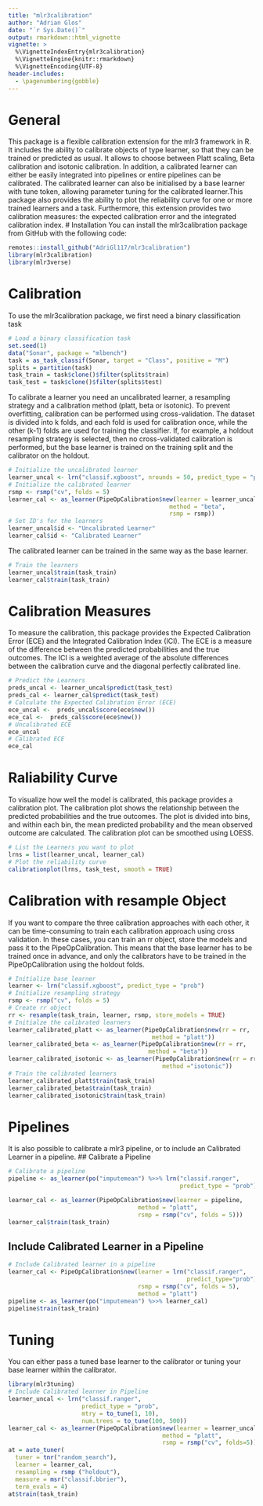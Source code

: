 ```yaml
---
title: "mlr3calibration"
author: "Adrian Glos"
date: "`r Sys.Date()`"
output: rmarkdown::html_vignette
vignette: >
  %\VignetteIndexEntry{mlr3calibration}
  %\VignetteEngine{knitr::rmarkdown}
  %\VignetteEncoding{UTF-8}
header-includes:
  - \pagenumbering{gobble}
---
```

# General
This package is a flexible calibration extension for the mlr3 framework in R. It includes the ability to calibrate objects of type learner, so that they can be trained or predicted as usual. It allows to choose between Platt scaling, Beta calibration and isotonic calibration. In addition, a calibrated learner can either be easily integrated into pipelines or entire pipelines can be calibrated. The calibrated learner can also be initialised by a base learner with tune token, allowing parameter tuning for the calibrated learner.This package also provides the ability to plot the reliability curve for one or more trained learners and a task. Furthermore, this extension provides two calibration measures: the expected calibration error and the integrated calibration index. 
# Installation
You can install the mlr3calibration package from GitHub with the following code:
```r
remotes::install_github("AdriGl117/mlr3calibration")
library(mlr3calibration)
library(mlr3verse)
```
# Calibration
To use the mlr3calibration package, we first need a binary classification task
```r
# Load a binary classification task
set.seed(1)
data("Sonar", package = "mlbench")
task = as_task_classif(Sonar, target = "Class", positive = "M")
splits = partition(task)
task_train = task$clone()$filter(splits$train)
task_test = task$clone()$filter(splits$test)
```
To calibrate a learner you need an uncalibrated learner, a resampling strategy and a calibration method (platt, beta or isotonic). To prevent overfitting, calibration can be performed using cross-validation. The dataset is divided into k folds, and each fold is used for calibration once, while the other (k-1) folds are used for training the classifier. If, for example, a holdout resampling strategy is selected, then no cross-validated calibration is performed, but the base learner is trained on the training split and the calibrator on the holdout.
```r
# Initialize the uncalibrated learner
learner_uncal <- lrn("classif.xgboost", nrounds = 50, predict_type = "prob")
# Initialize the calibrated learner
rsmp <- rsmp("cv", folds = 5)
learner_cal <- as_learner(PipeOpCalibration$new(learner = learner_uncal,
                                              method = "beta",
                                              rsmp = rsmp))
# Set ID's for the learners
learner_uncal$id <- "Uncalibrated Learner"
learner_cal$id <- "Calibrated Learner"
```
The calibrated learner can be trained in the same way as the base learner.
```r
# Train the learners
learner_uncal$train(task_train)
learner_cal$train(task_train)
```
# Calibration Measures
To measure the calibration, this package provides the Expected Calibration Error (ECE) and the Integrated Calibration Index (ICI). The ECE is a measure of the difference between the predicted probabilities and the true outcomes. The ICI is a weighted average of the absolute differences between the calibration curve and the diagonal perfectly calibrated line.
```r
# Predict the Learners
preds_uncal <- learner_uncal$predict(task_test)
preds_cal <- learner_cal$predict(task_test)
# Calculate the Expected Calibration Error (ECE)
ece_uncal <-  preds_uncal$score(ece$new())
ece_cal <-  preds_cal$score(ece$new())
# Uncalibrated ECE
ece_uncal
# Calibrated ECE
ece_cal
```
# Raliability Curve
To visualize how well the model is calibrated, this package provides a calibration plot. The calibration plot shows the relationship between the predicted probabilities and the true outcomes. The plot is divided into bins, and within each bin, the mean predicted probability and the mean observed outcome are calculated. The calibration plot can be smoothed using LOESS.
```r
# List the Learners you want to plot
lrns = list(learner_uncal, learner_cal)
# Plot the reliability curve
calibrationplot(lrns, task_test, smooth = TRUE)
```
# Calibration with resample Object
If you want to compare the three calibration approaches with each other, it can be time-consuming to train each calibration approach using cross validation. In these cases, you can train an rr object, store the models and pass it to the PipeOpCalibration. This means that the base learner has to be trained once in advance, and only the calibrators have to be trained in the PipeOpCalibration using the holdout folds.
```r
# Initialize base learner
learner <- lrn("classif.xgboost", predict_type = "prob")
# Initialize resampling strategy
rsmp <- rsmp("cv", folds = 5)
# Create rr object
rr <- resample(task_train, learner, rsmp, store_models = TRUE)
# Initialze the calibrated learners
learner_calibrated_platt <- as_learner(PipeOpCalibration$new(rr = rr, 
                                         method = "platt"))
learner_calibrated_beta <- as_learner(PipeOpCalibration$new(rr = rr, 
                                        method = "beta"))
learner_calibrated_isotonic <- as_learner(PipeOpCalibration$new(rr = rr,
                                            method ="isotonic"))
# Train the calibrated learners
learner_calibrated_platt$train(task_train)
learner_calibrated_beta$train(task_train)
learner_calibrated_isotonic$train(task_train)
```
# Pipelines
It is also possible to calibrate a mlr3 pipeline, or to include an Calibrated Learner in a pipeline.
## Calibrate a Pipeline
```r
# Calibrate a pipeline
pipeline <- as_learner(po("imputemean") %>>% lrn("classif.ranger", 
                                                 predict_type = "prob"))

learner_cal <- as_learner(PipeOpCalibration$new(learner = pipeline, 
                                     method = "platt", 
                                     rsmp = rsmp("cv", folds = 5)))
learner_cal$train(task_train)
```
## Include Calibrated Learner in a Pipeline
```r
# Include Calibrated learner in a pipeline
learner_cal <- PipeOpCalibration$new(learner = lrn("classif.ranger", 
                                                   predict_type="prob"),
                                     rsmp = rsmp("cv", folds = 5),
                                     method = "platt")
pipeline <- as_learner(po("imputemean") %>>% learner_cal)
pipeline$train(task_train)
```
# Tuning
You can either pass a tuned base learner to the calibrator or tuning your base learner within the calibrator.
```r
library(mlr3tuning)
# Include Calibrated learner in Pipeline
learner_uncal <- lrn("classif.ranger",
                     predict_type = "prob",
                     mtry = to_tune(1, 10),
                     num.trees = to_tune(100, 500))
learner_cal <- as_learner(PipeOpCalibration$new(learner = learner_uncal,
                                            method = "platt", 
                                            rsmp = rsmp("cv", folds=5)))
at = auto_tuner(
  tuner = tnr("random_search"),
  learner = learner_cal,
  resampling = rsmp ("holdout"),
  measure = msr("classif.bbrier"),
  term_evals = 4)
at$train(task_train)
```
